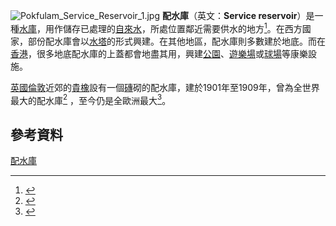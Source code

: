 [[File:Pokfulam_Service_Reservoir_1.jpg|thumb]]
'''配水庫'''（英文：'''Service reservoir'''）是一種[[水庫|水庫]]，用作儲存已處理的[[自來水|自來水]]，所處位置鄰近需要供水的地方<ref>{{Cite web |url=http://openlearn.open.ac.uk/mod/resource/view.php?id=185924 |title=Open University – Service Reservoirs |accessdate=2014-05-10 |archive-date=2016-05-16 |archive-url=http://arquivo.pt/wayback/20160516122131/http://openlearn.open.ac.uk/mod/resource/view.php?id=185924 |dead-url=no }}</ref>。在西方國家，部份配水庫會以[[水塔|水塔]]的形式興建。在其他地區，配水庫則多數建於地底。而在[[香港|香港]]，很多地底配水庫的上蓋都會地盡其用，興建[[公園|公園]]、[[遊樂場|遊樂場]]或[[球場|球場]]等康樂設施。

[[英國|英國]][[倫敦|倫敦]]近郊的[[貴橡|貴橡]]設有一個[[磚|磚]]砌的配水庫，建於1901年至1909年，曾為全世界最大的配水庫<ref name="Honor Oak Reservoir 1">{{cite web | title = Honor Oak Reservoir | publisher = London Borough of Lewisham | url = http://www.lewisham.gov.uk/SiteCollectionDocuments/ForestHillAndHonorOakSecretsLeaflet.pdf | accessdate = 2011-09-01 | deadurl = yes | archiveurl = https://web.archive.org/web/20120318025526/http://www.lewisham.gov.uk/SiteCollectionDocuments/ForestHillAndHonorOakSecretsLeaflet.pdf | archivedate = 2012-03-18 }}</ref> ，至今仍是全歐洲最大<ref name="Honor Oak Reservoir 2">{{cite web  | title = Honor Oak Reservoir  | publisher = Mott MacDonald  | url = http://www.projectmanagement.mottmac.com/projects/?mode=type&id=130093  | accessdate = 2011-09-01  | deadurl = yes  | archiveurl = https://web.archive.org/web/20111209183234/http://www.projectmanagement.mottmac.com/projects/?mode=type&id=130093  | archivedate = 2011-12-09  }}</ref>。

==參考資料==
{{reflist}}

{{stub}}
[[Category:配水庫|]]